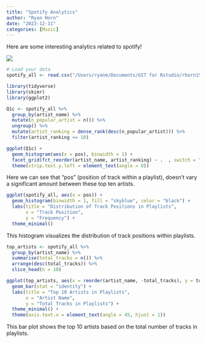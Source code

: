```yaml
---
title: "Spotify Analytics"
author: "Ryan Horn"
date: "2023-12-11"
categories: [Music]
---
```


Here are some interesting analytics related to spotify!

![](Spotify Image.jpeg)
```r
# Load your data
spotify_all <- read.csv("/Users/ryanm/Documents/GIT for Rstudio/rhorn15.github.io/posts/Spotify/spotify_all.csv")
```

```r
library(tidyverse)
library(skimr)
library(ggplot2)

Q1c <- spotify_all %>%
  group_by(artist_name) %>%
  mutate(n_popular_artist = n()) %>%
  ungroup() %>%
  mutate(artist_ranking = dense_rank(desc(n_popular_artist))) %>%
  filter(artist_ranking <= 10)

```

```r
ggplot(Q1c) +
  geom_histogram(aes(x = pos), binwidth = 1) + 
  facet_grid(fct_reorder(artist_name, artist_ranking) ~ .  , switch = "y") +
  theme(strip.text.y.left = element_text(angle = 0))

```
Here we can see that "pos" (position of track within a playlist), doesn't vary a significant amount between these top ten artists.

```r


ggplot(spotify_all, aes(x = pos)) +
  geom_histogram(binwidth = 1, fill = "skyblue", color = "black") +
  labs(title = "Distribution of Track Positions in Playlists",
       x = "Track Position",
       y = "Frequency") +
  theme_minimal()


```

This histogram visualizes the distribution of track positions within playlists.

```r
top_artists <- spotify_all %>%
  group_by(artist_name) %>%
  summarise(total_tracks = n()) %>%
  arrange(desc(total_tracks)) %>%
  slice_head(n = 10)

ggplot(top_artists, aes(x = reorder(artist_name, -total_tracks), y = total_tracks, fill = artist_name)) +
  geom_bar(stat = "identity") +
  labs(title = "Top 10 Artists in Playlists",
       x = "Artist Name",
       y = "Total Tracks in Playlists") +
  theme_minimal() +
  theme(axis.text.x = element_text(angle = 45, hjust = 1))

```
This bar plot shows the top 10 artists based on the total number of tracks in playlists.
